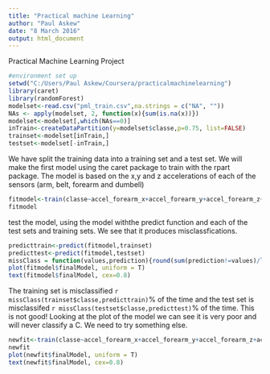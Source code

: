 ```yaml
---
title: "Practical machine Learning"
author: "Paul Askew"
date: "8 March 2016"
output: html_document
---
```


Practical Machine Learning Project

```r
#environment set up
setwd("C:/Users/Paul Askew/Coursera/practicalmachinelearning")
library(caret)
library(randomForest)
modelset<-read.csv("pml_train.csv",na.strings = c("NA", ""))
NAs <- apply(modelset, 2, function(x){sum(is.na(x))})
modelset<-modelset[,which(NAs==0)]
inTrain<-createDataPartition(y=modelset$classe,p=0.75, list=FALSE)
trainset<-modelset[inTrain,]
testset<-modelset[-inTrain,]
```

We have split the training data into a training set and a test set.  We will make the first model using the caret package to train with the rpart package.  The model is based on the x,y and z accelerations of each of the sensors (arm, belt, forearm and dumbell)

```r
fitmodel<-train(classe~accel_forearm_x+accel_forearm_y+accel_forearm_z+accel_dumbbell_x+accel_dumbbell_y+accel_dumbbell_z+accel_arm_x+accel_arm_y+accel_arm_z+accel_belt_x+accel_belt_y+accel_belt_z,data=trainset,method="rpart")
fitmodel
```

test the model, using the model withthe predict function and each of the test sets and training sets.  We see that it produces misclassfications.
```r
predicttrain<-predict(fitmodel,trainset)
predicttest<-predict(fitmodel,testset)
missClass = function(values,prediction){round(sum(prediction!=values)/length(values)*100,2)}
plot(fitmodel$finalModel, uniform = T)
text(fitmodel$finalModel, cex=0.8)
```


The training set is misclassified `r missClass(trainset$classe,predicttrain)`% of the time and the test set is misclassifed `r missClass(testset$classe,predicttest)`% of the time.  This is not good! Looking at the plot of the model we can see it is very poor and will never classify a C.  We need to try something else.
```r
newfit<-train(classe~accel_forearm_x+accel_forearm_y+accel_forearm_z+accel_dumbbell_x+accel_dumbbell_y+accel_dumbbell_z+accel_arm_x+accel_arm_y+accel_arm_z+accel_belt_x+accel_belt_y+accel_belt_z,data=trainset,method="rf",prox=TRUE)
newfit
plot(newfit$finalModel, uniform = T)
text(newfit$finalModel, cex=0.8)
```
